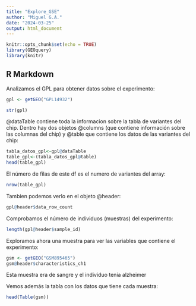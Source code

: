```yaml
---
title: "Explore_GSE"
author: "Miguel G.A."
date: "2024-03-25"
output: html_document
---
```


```r
knitr::opts_chunk$set(echo = TRUE)
library(GEOquery)
library(knitr)
```

## R Markdown

Analizamos el GPL para obtener datos sobre el experimento:

```r
gpl <- getGEO("GPL14932")

str(gpl)

```
@dataTable contiene toda la informacion sobre la tabla de variantes del chip.
Dentro hay dos objetos @columns (que contiene información sobre las columnas del chip) y @table que contiene los datos de las variantes del chip: 


```r
tabla_datos_gpl<-gpl@dataTable
table_gpl<-(tabla_datos_gpl@table)
head(table_gpl)
```


El número de filas de este df es el numero de variantes del array:

```r
nrow(table_gpl)
```
Tambien podemos verlo en el objeto @header:
```r
gpl@header$data_row_count

```


Comprobamos el número de individuos (muestras) del experimento:

```r
length(gpl@header$sample_id)

```
Exploramos ahora una muestra para ver las variables que contiene el experimento:

```r
gsm <- getGEO("GSM895465")
gsm@header$characteristics_ch1

```
Esta muestra era de sangre y el individuo tenía alzheimer

Vemos además la tabla con los datos que tiene cada muestra:
```r
head(Table(gsm))
```


